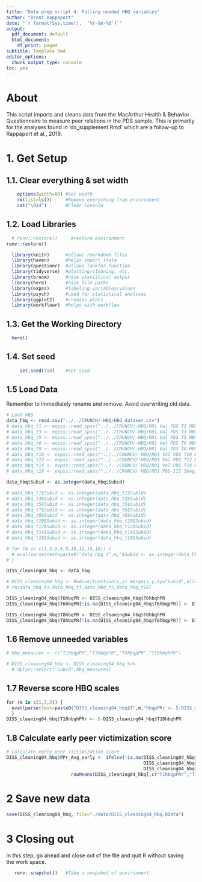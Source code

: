```yaml
---
title: "Data prep script 4: Pulling needed HBQ variables"
author: "Brent Rappaport"
date: "`r format(Sys.time(),  '%Y-%m-%d')`"
output:
  pdf_document: default
  html_document:
    df_print: paged
subtitle: Template Rmd
editor_options:
  chunk_output_type: console
toc: yes
---
```


# About
This script imports and cleans data from the MacArthur Health & Behavior Questionnaire to measure peer relations in the PDS sample. This is primarily for the analyses found in 'do_supplement.Rmd' which are a follow-up to Rappaport et al., 2019.

# 1. Get Setup
## 1.1. Clear everything & set width
```r
    options(width=80) #Set width
    rm(list=ls())     #Remove everything from environment
    cat("\014")       #Clear Console
```

## 1.2. Load Libraries
```r
  # renv::restore()     #restore environment
renv::restore()

  library(knitr)      #allows rmarkdown files
  library(haven)      #helps import stata
  library(questionr)  #allows lookfor function
  library(tidyverse)  #plotting/cleaning, etc.
  library(broom)      #nice statistical output
  library(here)       #nice file paths
  library(expss)      #labeling variables/values
  library(psych)      #used for statistical analyses
  library(ggplot2)    #creates plots
  library(workflowr)  #helps with workflow
```

## 1.3. Get the Working Directory
```r
  here()
```

## 1.4. Set seed
```r
     set.seed(314)    #Set seed
```

## 1.5 Load Data
Remember to immediately rename and remove. Avoid overwriting old data.
```r
# Load HBQ
data_hbq <- read.csv("../../CRUNCH/-HBQ/HBQ_dataset.csv")
# data_hbq_t1 <- expss::read_spss("../../CRUNCH/-HBQ/R01 Val PDS T1 HBQ-P CL_BT (10 24 16).sav")
# data_hbq_t3 <- expss::read_spss("../../CRUNCH/-HBQ/R01 Val PDS T3 HBQ-P CL_BT (10 24 16).sav")
# data_hbq_t5 <- expss::read_spss("../../CRUNCH/-HBQ/R01 Val PDS T5 HBQ-P CL_BT (10 24 16).sav")
# data_hbq_t6 <- expss::read_spss("../../CRUNCH/-HBQ/R01 Val PDS T6 HBQ-P CL_BT (10 24 16).sav")
# data_hbq_t8 <- expss::read_spss("../../CRUNCH/-HBQ/R01 Val PDS T8 HBQ-P CL_BT (10 24 16).sav")
# data_hbq_t10 <- expss::read_spss("../../CRUNCH/-HBQ/R01 Val PDS T10 HBQ-P CL_BT (10 24 16).sav")
# data_hbq_t12 <- expss::read_spss("../../CRUNCH/-HBQ/R01 Val PDS T12 HBQ-P CL_BT (10 24 16).sav")
# data_hbq_t14 <- expss::read_spss("../../CRUNCH/-HBQ/R01 Val PDS T14 HBQ-P CL_BT (10 24 16).sav")
# data_hbq_t18 <- expss::read_spss("../../CRUNCH/-HBQ/R01 PDS-III Imaging T18 HBQ-P (9 7 17).sav")

data_hbq$Subid <- as.integer(data_hbq$Subid)

# data_hbq_t1$Subid <- as.integer(data_hbq_t1$Subid)
# data_hbq_t3$Subid <- as.integer(data_hbq_t3$Subid)
# data_hbq_t5$Subid <- as.integer(data_hbq_t5$Subid)
# data_hbq_t7$Subid <- as.integer(data_hbq_t6$Subid)
# data_hbq_t8$Subid <- as.integer(data_hbq_t8$Subid)
# data_hbq_t10$Subid <- as.integer(data_hbq_t10$Subid)
# data_hbq_t12$Subid <- as.integer(data_hbq_t12$Subid)
# data_hbq_t14$Subid <- as.integer(data_hbq_t14$Subid)
# data_hbq_t18$Subid <- as.integer(data_hbq_t18$Subid)

# for (m in c(1,3,5,6,8,10,12,14,18)) {
  # eval(parse(text=paste0("data_hbq_t",m,"$Subid <- as.integer(data_hbq_t",m,"$Subid)")))
# }

DISS_cleaning04_hbq <- data_hbq

# DISS_cleaning04_hbq <- Reduce(function(x,y) merge(x,y,by="Subid",all=TRUE),list(data_hbq_t1,data_hbq_t3,data_hbq_t5,data_hbq_t18))
# rm(data_hbq_t1,data_hbq_t3,data_hbq_t5,data_hbq_t18)
```

```r
DISS_cleaning04_hbq$T6hbqPR <- DISS_cleaning04_hbq$T6hbqhPR
DISS_cleaning04_hbq$T6hbqPR[!is.na(DISS_cleaning04_hbq$T6hbqpPR)] <- DISS_cleaning04_hbq$T6hbqpPR[!is.na(DISS_cleaning04_hbq$T6hbqpPR)] 

DISS_cleaning04_hbq$T8hbqPR <- DISS_cleaning04_hbq$T8hbqhPR
DISS_cleaning04_hbq$T8hbqPR[!is.na(DISS_cleaning04_hbq$T8hbqpPR)] <- DISS_cleaning04_hbq$T8hbqpPR[!is.na(DISS_cleaning04_hbq$T8hbqpPR)] 
```

## 1.6 Remove unneeded variables
```r
# hbq_measures <- c("T1hbqpPR","T3hbqpPR","T5hbqpPR","T18hbqhPR")

# DISS_cleaning04_hbq <- DISS_cleaning04_hbq %>%
  # dplyr::select("Subid",hbq_measures)
```

## 1.7 Reverse score HBQ scales
```r
for (m in c(1,3,5)) { 
  eval(parse(text=paste0("DISS_cleaning04_hbq$T",m,"hbqpPRr <- 5-DISS_cleaning04_hbq$T",m,"hbqpPR"))) 
  }
DISS_cleaning04_hbq$T18hbqhPRr <- 5-DISS_cleaning04_hbq$T18hbqhPR
```

## 1.8 Calculate early peer victimization score
```r
# Calculate early peer victimization score
DISS_cleaning04_hbq$PPr_Avg_early <- ifelse(!is.na(DISS_cleaning04_hbq$T1hbqpPRr | 
                                                   DISS_cleaning04_hbq$T3hbqpPRr | 
                                                   DISS_cleaning04_hbq$T5hbqpPRr),
                        rowMeans(DISS_cleaning04_hbq[,c("T1hbqpPRr","T3hbqpPRr","T5hbqpPRr")], na.rm=T),NA)
```

# 2 Save new data
```r
save(DISS_cleaning04_hbq, file="./data/DISS_cleaning04_hbq.RData")
```

# 3 Closing out
  In this step, go ahead and close out of the file and quit R without saving  
  the work space.
```r
   renv::snapshot()   #Take a snapshot of environment
```

